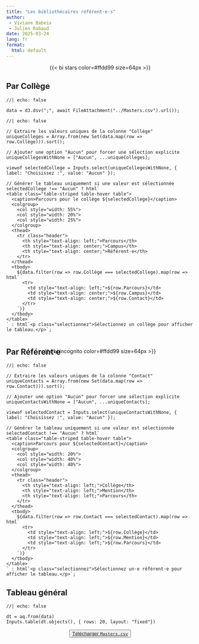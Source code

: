 ```yaml
---
title: "Les bibliothécaires référent·e·s"
author: 
 - Viviane Babeix
 - Julien Rabaud
date: 2025-03-24
lang: fr
format:
  html: default
---
```


::: {style="text-align: center;"}
{{< bi stars color=#ffdd99 size=64px >}}
:::

## Par Collège

```ojs
//| echo: false

data = d3.dsv(";", await FileAttachment("../Masters.csv").url());
```

```ojs
//| echo: false

// Extraire les valeurs uniques de la colonne "Collège"
uniqueColleges = Array.from(new Set(data.map(row => row.Collège))).sort();

// Ajouter une option "Aucun" pour forcer une sélection explicite
uniqueCollegesWithNone = ["Aucun", ...uniqueColleges];

viewof selectedCollege = Inputs.select(uniqueCollegesWithNone, { label: "Choisissez :", value: "Aucun" });

// Générer le tableau uniquement si une valeur est sélectionnée
selectedCollege !== "Aucun" ? html`
<table class="table-striped table-hover table">
  <caption>Parcours pour le collège ${selectedCollege}</caption>
  <colgroup>
    <col style="width: 55%">
    <col style="width: 20%">
    <col style="width: 25%">
  </colgroup>
  <thead>
    <tr class="header">
      <th style="text-align: left;">Parcours</th>
      <th style="text-align: center;">Campus</th>
      <th style="text-align: center;">Référent·e</th>
    </tr>
  </thead>
  <tbody>
    ${data.filter(row => row.Collège === selectedCollege).map(row => html`
      <tr>
        <td style="text-align: left;">${row.Parcours}</td>
        <td style="text-align: center;">${row.Campus}</td>
        <td style="text-align: center;">${row.Contact}</td>
      </tr>
    `)}
  </tbody>
</table>
` : html`<p class="selectionnez">Sélectionnez un collège pour afficher le tableau.</p>`;
```

::: {style="text-align:center;margin-top:3em;margin-bottom:-3rem;"}
{{< bi incognito color=#ffdd99 size=64px >}}
:::

## Par Référent·e

```ojs
//| echo: false

// Extraire les valeurs uniques de la colonne "Contact"
uniqueContacts = Array.from(new Set(data.map(row => row.Contact))).sort();

// Ajouter une option "Aucun" pour forcer une sélection explicite
uniqueContactsWithNone = ["Aucun", ...uniqueContacts];

viewof selectedContact = Inputs.select(uniqueContactsWithNone, { label: "Choisissez :", value: "Aucun" });

// Générer le tableau uniquement si une valeur est sélectionnée
selectedContact !== "Aucun" ? html`
<table class="table-striped table-hover table">
  <caption>Parcours pour ${selectedContact}</caption>
  <colgroup>
    <col style="width: 20%">
    <col style="width: 40%">
    <col style="width: 40%">
  </colgroup>
  <thead>
    <tr class="header">
      <th style="text-align: left;">Collège</th>
      <th style="text-align: left;">Mention</th>
      <th style="text-align: left;">Parcours</th>
    </tr>
  </thead>
  <tbody>
    ${data.filter(row => row.Contact === selectedContact).map(row => html`
      <tr>
        <td style="text-align: left;">${row.Collège}</td>
        <td style="text-align: left;">${row.Mention}</td>
        <td style="text-align: left;">${row.Parcours}</td>
      </tr>
    `)}
  </tbody>
</table>
` : html`<p class="selectionnez">Sélectionnez un·e référent·e pour afficher le tableau.</p>`;
```

## Tableau général

::: {.callout-note collapse="true" title="Afficher le tableau"}
```ojs
//| echo: false

dt = aq.from(data)
Inputs.table(dt.objects(), { rows: 20, layout: "fixed"})
```
:::

::: {#boutonTemplate style="text-align:center"}
<button>[Télécharger `Masters.csv`](../Masters.csv){download="Masters.csv" target="_blank"}</button>
:::

```{=html}
<script>
document.addEventListener("DOMContentLoaded", function() {
  const applySorting = (table) => {
    const headers = table.querySelectorAll("th");
    headers.forEach((header, index) => {
      header.style.cursor = "pointer";
      header.addEventListener("click", () => {
        const rows = Array.from(table.querySelectorAll("tbody tr"));
        const isAscending = header.classList.toggle("asc");
        header.classList.toggle("desc", !isAscending);

        rows.sort((rowA, rowB) => {
          const cellA = rowA.children[index].textContent.trim();
          const cellB = rowB.children[index].textContent.trim();
          return isAscending
            ? cellA.localeCompare(cellB, undefined, { numeric: true })
            : cellB.localeCompare(cellA, undefined, { numeric: true });
        });

        rows.forEach(row => table.querySelector("tbody").appendChild(row));
      });
    });
  };

  const observer = new MutationObserver((mutations) => {
    mutations.forEach((mutation) => {
      mutation.addedNodes.forEach((node) => {
        if (node.tagName === "TABLE" && node.classList.contains("table-striped")) {
          applySorting(node);
        }
      });
    });
  });

  // Observer les changements dans le DOM
  observer.observe(document.body, { childList: true, subtree: true });

  // Appliquer le tri aux tableaux déjà présents
  document.querySelectorAll("table.table-striped").forEach(applySorting);
});
</script>
```

```{=html}
<style>
th.asc::after {
  content: " ▲";
}
th.desc::after {
  content: " ▼";
}
</style>
```